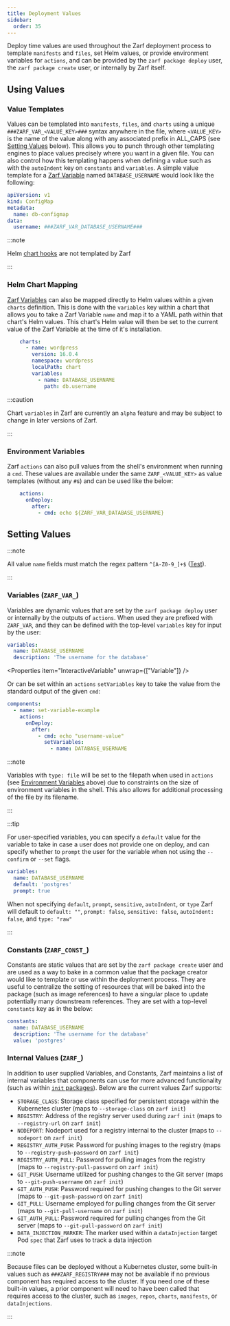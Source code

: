 ```yaml
---
title: Deployment Values
sidebar:
  order: 35
---
```



Deploy time values are used throughout the Zarf deployment process to template `manifests` and `files`, set Helm values, or provide environment variables for `actions`, and can be provided by the `zarf package deploy` user, the `zarf package create` user, or internally by Zarf itself.

## Using Values

### Value Templates

Values can be templated into `manifests`, `files`, and `charts` using a unique `###ZARF_VAR_<VALUE_KEY>###` syntax anywhere in the file, where `<VALUE_KEY>` is the name of the value along with any associated prefix in ALL_CAPS (see [Setting Values](#setting-values) below). This allows you to punch through other templating engines to place values precisely where you want in a given file.  You can also control how this templating happens when defining a value such as with the `autoIndent` key on `constants` and `variables`.  A simple value template for a [Zarf Variable](#variables-zarf_var_) named `DATABASE_USERNAME` would look like the following:

```yaml
apiVersion: v1
kind: ConfigMap
metadata:
  name: db-configmap
data:
  username: ###ZARF_VAR_DATABASE_USERNAME###
```

:::note

Helm [chart hooks](https://helm.sh/docs/topics/charts_hooks/) are not templated by Zarf

:::

### Helm Chart Mapping

[Zarf Variables](#variables-zarf_var_) can also be mapped directly to Helm values within a given `charts` definition.  This is done with the `variables` key within a chart that allows you to take a Zarf Variable `name` and map it to a YAML path within that chart's Helm values.  This chart's Helm value will then be set to the current value of the Zarf Variable at the time of it's installation.

```yaml
    charts:
      - name: wordpress
        version: 16.0.4
        namespace: wordpress
        localPath: chart
        variables:
          - name: DATABASE_USERNAME
            path: db.username
```

<Properties item="ZarfChartVariable" />

:::caution

Chart `variables` in Zarf are currently an `alpha` feature and may be subject to change in later versions of Zarf.

:::

### Environment Variables

Zarf `actions` can also pull values from the shell's environment when running a `cmd`.  These values are available under the same `ZARF_<VALUE_KEY>` as value templates (without any `#`s) and can be used like the below:

```yaml
    actions:
      onDeploy:
        after:
          - cmd: echo ${ZARF_VAR_DATABASE_USERNAME}
```

## Setting Values

:::note

All value `name` fields must match the regex pattern `^[A-Z0-9_]+$` ([Test](https://regex101.com/r/BG5ZqW/1)).

:::

### Variables (`ZARF_VAR_`)

Variables are dynamic values that are set by the `zarf package deploy` user or internally by the outputs of `actions`.  When used they are prefixed with `ZARF_VAR`, and they can be defined with the top-level `variables` key for input by the user:

```yaml
variables:
  name: DATABASE_USERNAME
  description: 'The username for the database'
```

<Properties item="InteractiveVariable" unwrap={["Variable"]} />

Or can be set within an `actions` `setVariables` key to take the value from the standard output of the given `cmd`:

```yaml
components:
  - name: set-variable-example
    actions:
      onDeploy:
        after:
          - cmd: echo "username-value"
            setVariables:
              - name: DATABASE_USERNAME
```

<Properties item="Variable" />

:::note

Variables with `type: file` will be set to the filepath when used in `actions` (see [Environment Variables](#environment-variables) above) due to constraints on the size of environment variables in the shell.  This also allows for additional processing of the file by its filename.

:::

:::tip


For user-specified variables, you can specify a `default` value for the variable to take in case a user does not provide one on deploy, and can specify whether to `prompt` the user for the variable when not using the `--confirm` or `--set` flags.

```yaml
variables:
  name: DATABASE_USERNAME
  default: 'postgres'
  prompt: true
```

When not specifying `default`, `prompt`, `sensitive`, `autoIndent`, or `type` Zarf will default to `default: ""`, `prompt: false`, `sensitive: false`, `autoIndent: false`, and `type: "raw"`

:::

### Constants (`ZARF_CONST_`)

Constants are static values that are set by the `zarf package create` user and are used as a way to bake in a common value that the package creator would like to template or use within the deployment process.  They are useful to centralize the setting of resources that will be baked into the package (such as image references) to have a singular place to update potentially many downstream references.  They are set with a top-level `constants` key as in the below:

```yaml
constants:
  name: DATABASE_USERNAME
  description: 'The username for the database'
  value: 'postgres'
```

<Properties item="Constant" />


### Internal Values (`ZARF_`)

In addition to user supplied Variables, and Constants, Zarf maintains a list of internal variables that components can use for more advanced functionality (such as within [`init` packages](/ref/init-package)).  Below are the current values Zarf supports:

- `STORAGE_CLASS`: Storage class specified for persistent storage within the Kubernetes cluster (maps to `--storage-class` on `zarf init`)
- `REGISTRY`: Address of the registry server used during `zarf init` (maps to `--registry-url` on `zarf init`)
- `NODEPORT`: Nodeport used for a registry internal to the cluster (maps to `--nodeport` on `zarf init`)
- `REGISTRY_AUTH_PUSH`: Password for pushing images to the registry (maps to `--registry-push-password` on `zarf init`)
- `REGISTRY_AUTH_PULL`: Password for pulling images from the registry (maps to `--registry-pull-password` on `zarf init`)
- `GIT_PUSH`: Username utilized for pushing changes to the Git server (maps to `--git-push-username` on `zarf init`)
- `GIT_AUTH_PUSH`: Password required for pushing changes to the Git server (maps to `--git-push-password` on `zarf init`)
- `GIT_PULL`: Username employed for pulling changes from the Git server (maps to `--git-pull-username` on `zarf init`)
- `GIT_AUTH_PULL`: Password required for pulling changes from the Git server (maps to `--git-pull-password` on `zarf init`)
- `DATA_INJECTION_MARKER`: The marker used within a `dataInjection` target Pod `spec` that Zarf uses to track a data injection

:::note

Because files can be deployed without a Kubernetes cluster, some built-in values such as `###ZARF_REGISTRY###` may not be available if no previous component has required access to the cluster. If you need one of these built-in values, a prior component will need to have been called that requires access to the cluster, such as `images`, `repos`, `charts`, `manifests`, or `dataInjections`.

:::
